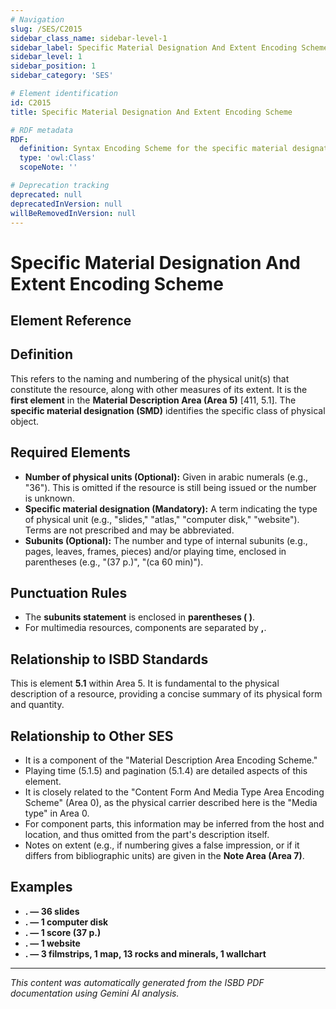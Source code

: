 ```yaml
---
# Navigation
slug: /SES/C2015
sidebar_class_name: sidebar-level-1
sidebar_label: Specific Material Designation And Extent Encoding Scheme
sidebar_level: 1
sidebar_position: 1
sidebar_category: 'SES'

# Element identification
id: C2015
title: Specific Material Designation And Extent Encoding Scheme

# RDF metadata
RDF:
  definition: Syntax Encoding Scheme for the specific material designation and extent.
  type: 'owl:Class'
  scopeNote: ''

# Deprecation tracking
deprecated: null
deprecatedInVersion: null
willBeRemovedInVersion: null
---
```


# Specific Material Designation And Extent Encoding Scheme

## Element Reference
<ElementReference frontMatter={frontMatter} />

## Definition

<div className="guid">
This refers to the naming and numbering of the physical unit(s) that constitute the resource, along with other measures of its extent. It is the <strong>first element</strong> in the <strong>Material Description Area (Area 5)</strong> [411, 5.1]. The <strong>specific material designation (SMD)</strong> identifies the specific class of physical object.
</div>

## Required Elements

<div className="guid">
<ul>
  <li><strong>Number of physical units (Optional):</strong> Given in arabic numerals (e.g., "36"). This is omitted if the resource is still being issued or the number is unknown.</li>
  <li><strong>Specific material designation (Mandatory):</strong> A term indicating the type of physical unit (e.g., "slides," "atlas," "computer disk," "website"). Terms are not prescribed and may be abbreviated.</li>
  <li><strong>Subunits (Optional):</strong> The number and type of internal subunits (e.g., pages, leaves, frames, pieces) and/or playing time, enclosed in parentheses (e.g., "(37 p.)", "(ca 60 min)").</li>
</ul>
</div>

## Punctuation Rules

<div className="guid">
<ul>
  <li>The <strong>subunits statement</strong> is enclosed in <strong>parentheses ( )</strong>.</li>
  <li>For multimedia resources, components are separated by <strong>,</strong>.</li>
</ul>
</div>

## Relationship to ISBD Standards

<div className="guid">
This is element <strong>5.1</strong> within Area 5. It is fundamental to the physical description of a resource, providing a concise summary of its physical form and quantity.
</div>

## Relationship to Other SES

<div className="guid">
<ul>
  <li>It is a component of the "Material Description Area Encoding Scheme."</li>
  <li>Playing time (5.1.5) and pagination (5.1.4) are detailed aspects of this element.</li>
  <li>It is closely related to the "Content Form And Media Type Area Encoding Scheme" (Area 0), as the physical carrier described here is the "Media type" in Area 0.</li>
  <li>For component parts, this information may be inferred from the host and location, and thus omitted from the part's description itself.</li>
  <li>Notes on extent (e.g., if numbering gives a false impression, or if it differs from bibliographic units) are given in the <strong>Note Area (Area 7)</strong>.</li>
</ul>
</div>

## Examples

<div className="stip">
<ul>
  <li><strong>. — 36 slides</strong></li>
  <li><strong>. — 1 computer disk</strong></li>
  <li><strong>. — 1 score (37 p.)</strong></li>
  <li><strong>. — 1 website</strong></li>
  <li><strong>. — 3 filmstrips, 1 map, 13 rocks and minerals, 1 wallchart</strong></li>
</ul>
</div>

<hr />

*This content was automatically generated from the ISBD PDF documentation using Gemini AI analysis.*
